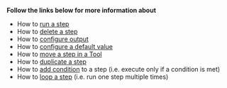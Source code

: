 **Follow the links below for more information about**
* How to [run a step](/build-custom-tools/tool-steps/getting_started#run-a-step)
* How to [delete a step](/build-custom-tools/tool-steps/getting_started#delete-a-step)
* How to [configure output](/build-custom-tools/tool-steps/getting_started#output-configuration)
* How to [configure a default value](/build-custom-tools/tool-steps/getting_started#set-default-values)
* How to [move a step in a Tool](/build-custom-tools/tool-steps/getting_started#move-a-step-in-a-tool)
* How to [duplicate a step](/build-custom-tools/tool-steps/getting_started#duplicate-an-existing-step)
* How to [add condition](/build-custom-tools/tool-steps/getting_started#run-a-step-if-a-condition-is-met) to a step (i.e. execute only if a condition is met)
* How to [loop a step](/build-custom-tools/tool-steps/getting_started#run-a-step-multiple-times-in-a-loop) (i.e. run one step multiple times)
